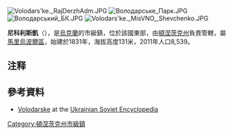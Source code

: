 {{No footnotes|time=2015-09-16T14:46:38+00:00}}
[[Image:Volodars'ke._RajDerzhAdm.JPG|right]]
[[Image:Володарське_Парк.JPG|right]]
[[Image:Володарський_БК.JPG|right]]
[[Image:Volodars'ke._MisVNO,_Shevchenko.JPG|right]]

'''尼科利斯凱'''（{{lang-uk|Нікольське}}），是[[烏克蘭|烏克蘭]]的市級鎮，位於該國東部，由[[頓涅茨克州|頓涅茨克州]]負責管轄，屬[[馬里烏波爾區|馬里烏波爾區]]{{NoteTag|原屬[[尼科利斯凱區|尼科利斯凱區]]，2020年多區合併為馬里烏波爾區}}，始建於1831年，海拔高度131米，2011年人口8,539。

==注释==
<references group="註" />

==參考資料==
* [https://web.archive.org/web/20150424211200/http://leksika.com.ua/16211120/ure/volodarske Volodarske] at the [[Ukrainian_Soviet_Encyclopedia|Ukrainian Soviet Encyclopedia]]

{{coord|47.2019|N|37.3128|E|source:wikidata|display=title}}

{{DEFAULTSORT:Нікольське}}
[[Category:頓涅茨克州市級鎮|Category:頓涅茨克州市級鎮]]


{{Donetsk-geo-stub}}